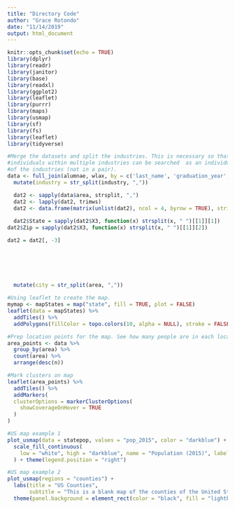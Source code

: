```yaml
---
title: "Directory Code"
author: "Grace Rotondo"
date: "11/14/2019"
output: html_document
---
```


```r
knitr::opts_chunk$set(echo = TRUE)
library(dplyr)
library(readr)
library(janitor)
library(base)
library(readxl)
library(ggplot2)
library(leaflet)
library(purrr)
library(maps)
library(usmap)
library(sf)
library(fs)
library(leaflet)
library(tidyverse)
```

```r


#Merge the datasets and split the industries. This is necessary so that
#individuals within multiple industries can be searched  as an individual in one
#of the industries (not in a pair).
data <- full_join(alumnae, wlax, by = c('last_name', 'graduation_year', 'count')) %>% 
  mutate(industry = str_split(industry, ","))

  dat2 <- sapply(data$area, strsplit, ",")
  dat2 <- lapply(dat2, trimws)
  dat2 <- data.frame(matrix(unlist(dat2), ncol = 4, byrow = TRUE), stringsAsFactors = FALSE)
  
  dat2$State = sapply(dat2$X3, function(x) strsplit(x, " ")[[1]][1])
dat2$Zip = sapply(dat2$X3, function(x) strsplit(x, " ")[[1]][2])

dat2 = dat2[, -3]


  
  
  
  
  mutate(city = str_split(area, ",")) 
```

```r
#Using leaflet to create the map.
mymap <- mapStates = map("state", fill = TRUE, plot = FALSE)
leaflet(data = mapStates) %>% 
  addTiles() %>%
  addPolygons(fillColor = topo.colors(10, alpha = NULL), stroke = FALSE)
```

```r
#Prep location points for the map. See how many people are in each location.
area_points <- data %>% 
  group_by(area) %>% 
  count(area) %>% 
  arrange(desc(n))
```

```r
#Mark clusters on map
leaflet(area_points) %>% 
  addTiles() %>% 
  addMarkers(
  clusterOptions = markerClusterOptions(
    showCoverageOnHover = TRUE
  )
)
```






```r
#US map example 1
plot_usmap(data = statepop, values = "pop_2015", color = "darkblue") + 
  scale_fill_continuous(
    low = "white", high = "darkblue", name = "Population (2015)", label = scales::comma
  ) + theme(legend.position = "right")
```

```r
#US map example 2
plot_usmap(regions = "counties") + 
  labs(title = "US Counties",
       subtitle = "This is a blank map of the counties of the United States.") + 
  theme(panel.background = element_rect(color = "black", fill = "lightblue"))
```





